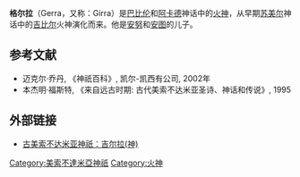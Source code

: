 '''格尔拉'''（Gerra，又称：Girra）是[[巴比伦|巴比伦]]和[[阿卡德|阿卡德]]神话中的[[火神|火神]]，从早期[[苏美尔|苏美尔]]神话中的[[吉比尔|吉比尔]]火神演化而来。他是[[安努|安努]]和[[安图|安图]]的儿子。

== 参考文献 ==
* 迈克尔·乔丹, 《神祇百科》, 凯尔-凯西有公司, 2002年
* 本杰明·福斯特, 《来自远古时期: 古代美索不达米亚圣诗、神话和传说》, 1995

==外部链接==
* [http://oracc.museum.upenn.edu/amgg/listofdeities/girra/ 古美索不达米亚神祇：吉尔拉(神)] {{Wayback|url=http://oracc.museum.upenn.edu/amgg/listofdeities/girra/ |date=20181116020354 }}

{{DEFAULTSORT:Gerra}}
[[Category:美索不達米亞神祇|Category:美索不達米亞神祇]]
[[Category:火神|Category:火神]]
